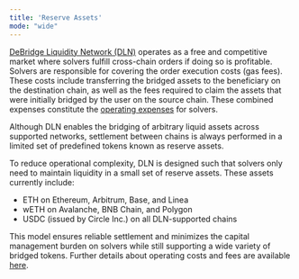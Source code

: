 ```yaml
---
title: 'Reserve Assets'
mode: "wide"
---
```


[DeBridge Liquidity Network (DLN)](dln-dropdown/overview/introduction) operates as a free and competitive market where solvers fulfill cross-chain 
orders if doing so is profitable. Solvers are responsible for covering the order execution costs (gas fees). These costs include 
transferring the bridged assets to the beneficiary on the destination chain, as well as the fees required to claim the assets that were 
initially bridged by the user on the source chain. These combined expenses constitute the [operating expenses](dln-dropdown/overview/fee-structure) for solvers.

<Tip>
Although DLN enables the bridging of arbitrary liquid assets across supported networks, settlement between chains is always performed 
in a limited set of predefined tokens known as reserve assets.
</Tip>

To reduce operational complexity, DLN is designed such that solvers only need to maintain liquidity in a small set of reserve assets. 
These assets currently include:
- ETH on Ethereum, Arbitrum, Base, and Linea
- wETH on Avalanche, BNB Chain, and Polygon
- USDC (issued by Circle Inc.) on all DLN-supported chains

This model ensures reliable settlement and minimizes the capital management burden on solvers while still supporting a wide variety of 
bridged tokens. Further details about operating costs and fees are available [here](dln-dropdown/overview/fees-supported-chains).
